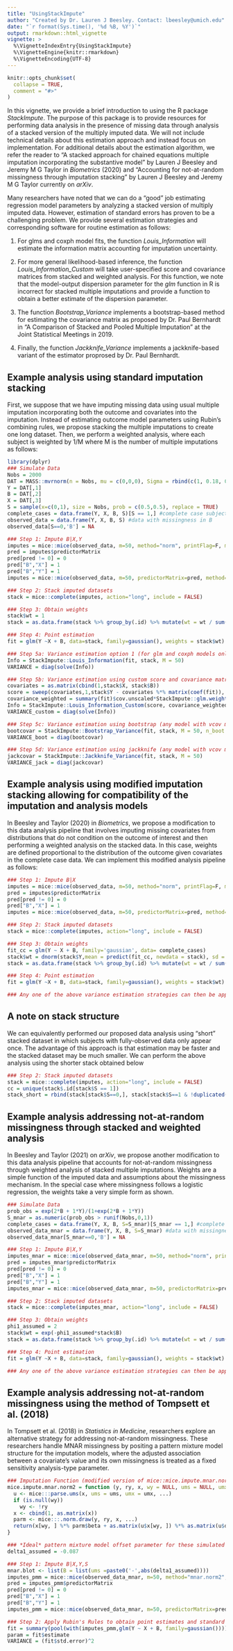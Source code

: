```yaml
---
title: "UsingStackImpute"
author: "Created by Dr. Lauren J Beesley. Contact: lbeesley@umich.edu"
date: "`r format(Sys.time(), '%d %B, %Y')`"
output: rmarkdown::html_vignette
vignette: >
  %\VignetteIndexEntry{UsingStackImpute}
  %\VignetteEngine{knitr::rmarkdown}
  %\VignetteEncoding{UTF-8}
---
```


```r
knitr::opts_chunk$set(
  collapse = TRUE,
  comment = "#>"
)
```



In this vignette, we provide a brief introduction to using the R package *StackImpute*. The purpose of this package is to provide resources for performing data analysis in the presence of missing data through analysis of a stacked version of the multiply imputed data. We will not include technical details about this estimation approach and instead focus on implementation. For additional details about the estimation algorithm, we refer the reader to "A stacked approach for chained equations multiple imputation incorporating the substantive model" by Lauren J Beesley and Jeremy M G Taylor in *Biometrics* (2020) and "Accounting for not-at-random missingness through imputation stacking" by Lauren J Beesley and Jeremy M G Taylor currently on *arXiv*. 

Many researchers have noted that we can do a "good" job estimating regression model parameters by analyzing a stacked version of multiply imputed data. However, estimation of standard errors has proven to be a challenging problem. We provide several estimation strategies and corresponding software for routine estimation as follows:

(1) For glms and coxph model fits, the function *Louis_Information* will estimate the information matrix accounting for imputation uncertainty. 

(2) For more general likelihood-based inference, the function *Louis_Information_Custom* will take user-specified score and covariance matrices from stacked and weighted analysis. For this function, we note that the model-output dispersion parameter for the *glm* function in R is incorrect for stacked multiple imputations and provide a  function to obtain a better estimate of the dispersion parameter.  

(3) The function *Bootstrap_Variance* implements a bootstrap-based method for estimating the covariance matrix as proposed by Dr. Paul Bernhardt in "A Comparison of Stacked and Pooled Multiple Imputation" at the Joint Statistical Meetings in 2019. 

(4) Finally, the function *Jackknife_Variance* implements a jackknife-based variant of the estimator proprosed by Dr. Paul Bernhardt.

## Example analysis using standard imputation stacking 
First, we suppose that we have imputing missing data using usual multiple imputation incorporating both the outcome and covariates into the imputation. Instead of estimating outcome model parameters using Rubin's combining rules, we propose stacking the multiple imputations to create one long dataset. Then, we perform a weighted analysis, where each subject is weighted by 1/M where M is the number of multiple imputations as follows:

```r
library(dplyr)
### Simulate Data
Nobs = 2000
DAT = MASS::mvrnorm(n = Nobs, mu = c(0,0,0), Sigma = rbind(c(1, 0.18, 0.42), c(0.18, 0.09, 0.12),c(0.42, 0.12, 0.49 )))
Y = DAT[,1]
B = DAT[,2]
X = DAT[,3]
S = sample(x=c(0,1), size = Nobs, prob = c(0.5,0.5), replace = TRUE)
complete_cases = data.frame(Y, X, B, S)[S == 1,] #complete case subjects only
observed_data = data.frame(Y, X, B, S) #data with missingness in B
observed_data[S==0,'B'] = NA

### Step 1: Impute B|X,Y
imputes = mice::mice(observed_data, m=50, method="norm", printFlag=F, maxit = 1)
pred = imputes$predictorMatrix 
pred[pred != 0] = 0
pred["B","X"] = 1
pred["B","Y"] = 1
imputes = mice::mice(observed_data, m=50, predictorMatrix=pred, method="norm", printFlag=F)

### Step 2: Stack imputed datasets	
stack = mice::complete(imputes, action="long", include = FALSE)

### Step 3: Obtain weights
stack$wt = 1
stack = as.data.frame(stack %>% group_by(.id) %>% mutate(wt = wt / sum(wt)))

### Step 4: Point estimation
fit = glm(Y ~X + B, data=stack, family=gaussian(), weights = stack$wt)

### Step 5a: Variance estimation option 1 (for glm and coxph models only)
Info = StackImpute::Louis_Information(fit, stack, M = 50)
VARIANCE = diag(solve(Info))

### Step 5b: Variance estimation using custom score and covariance matrices (any model with corresponding likelihood)
covariates = as.matrix(cbind(1,stack$X, stack$B))
score = sweep(covariates,1,stack$Y - covariates %*% matrix(coef(fit)), '*')/StackImpute::glm.weighted.dispersion(fit)
covariance_weighted = summary(fit)$cov.unscaled*StackImpute::glm.weighted.dispersion(fit) 
Info = StackImpute::Louis_Information_Custom(score, covariance_weighted, stack, M = 50)
VARIANCE_custom = diag(solve(Info))

### Step 5c: Variance estimation using bootstrap (any model with vcov method)
bootcovar = StackImpute::Bootstrap_Variance(fit, stack, M = 50, n_boot = 100)
VARIANCE_boot = diag(bootcovar)

### Step 5d: Variance estimation using jackknife (any model with vcov method)
jackcovar = StackImpute::Jackknife_Variance(fit, stack, M = 50)
VARIANCE_jack = diag(jackcovar)

```


## Example analysis using modified imputation stacking allowing for compatibility of the imputation and analysis models

In Beesley and Taylor (2020) in *Biometrics*, we propose a modification to this data analysis pipeline that involves imputing missing covariates from distributions that do not condition on the outcome of interest and then performing a weighted analysis on the stacked data. In this case, weights are defined proportional to the distribution of the outcome given covariates in the complete case data. We can implement this modified analysis pipeline as follows: 

```r
### Step 1: Impute B|X
imputes = mice::mice(observed_data, m=50, method="norm", printFlag=F, maxit = 1)
pred = imputes$predictorMatrix 
pred[pred != 0] = 0
pred["B","X"] = 1
imputes = mice::mice(observed_data, m=50, predictorMatrix=pred, method="norm", printFlag=F)

### Step 2: Stack imputed datasets	
stack = mice::complete(imputes, action="long", include = FALSE)

### Step 3: Obtain weights
fit_cc = glm(Y ~ X + B, family='gaussian', data= complete_cases)
stack$wt = dnorm(stack$Y,mean = predict(fit_cc, newdata = stack), sd = sqrt(summary(fit_cc)$dispersion))
stack = as.data.frame(stack %>% group_by(.id) %>% mutate(wt = wt / sum(wt)))

### Step 4: Point estimation
fit = glm(Y ~X + B, data=stack, family=gaussian(), weights = stack$wt)

### Any one of the above variance estimation strategies can then be applied.
```




## A note on stack structure

We can equivalently performed our proposed data analysis using "short" stacked dataset in which subjects with fully-observed data only appear once. The advantage of this approach is that estimation may be faster and the stacked dataset may be much smaller. We can perform the above analysis using the shorter stack obtained below 
```r
### Step 2: Stack imputed datasets	
stack = mice::complete(imputes, action="long", include = FALSE)
cc = unique(stack$.id[stack$S == 1])
stack_short = rbind(stack[stack$S==0,], stack[stack$S==1 & !duplicated(stack$.id),])
```



## Example analysis addressing not-at-random missingness through stacked and weighted analysis

In Beesley and Taylor (2021) on *arXiv*, we propose another modification to this data analysis pipeline that accounts for not-at-random missingness through weighted analysis of stacked multiple imputations. Weights are a simple function of the imputed data and assumptions about the missingness mechanism. In the special case where missingness follows a logistic regression, the weights take a very simple form as shown.

```r
### Simulate Data
prob_obs = exp(2*B + 1*Y)/(1+exp(2*B + 1*Y))
S_mnar = as.numeric(prob_obs > runif(Nobs,0,1))
complete_cases = data.frame(Y, X, B, S=S_mnar)[S_mnar == 1,] #complete case subjects only
observed_data_mnar = data.frame(Y, X, B, S=S_mnar) #data with missingness in B
observed_data_mnar[S_mnar==0,'B'] = NA

### Step 1: Impute B|X,Y
imputes_mnar = mice::mice(observed_data_mnar, m=50, method="norm", printFlag=F, maxit = 1)
pred = imputes_mnar$predictorMatrix 
pred[pred != 0] = 0
pred["B","X"] = 1
pred["B","Y"] = 1
imputes_mnar = mice::mice(observed_data_mnar, m=50, predictorMatrix=pred, method="norm", printFlag=F)

### Step 2: Stack imputed datasets
stack = mice::complete(imputes_mnar, action="long", include = FALSE)

### Step 3: Obtain weights
phi1_assumed = 2
stack$wt = exp(-phi1_assumed*stack$B)
stack = as.data.frame(stack %>% group_by(.id) %>% mutate(wt = wt / sum(wt)))

### Step 4: Point estimation
fit = glm(Y ~X + B, data=stack, family=gaussian(), weights = stack$wt)

### Any one of the above variance estimation strategies can then be applied.
```


## Example analysis addressing not-at-random missingness using the method of Tompsett et al. (2018)

In Tompsett et al. (2018) in *Statistics in Medicine*, researchers explore an alternative strategy for addressing not-at-random missingness. These researchers handle MNAR missingness by positing a pattern mixture model structure for the imputation models, where the adjusted association between a covariate's value and its own missingness is treated as a fixed sensitivity analysis-type parameter. 

<!-- results = c() -->
<!-- resultsTomp = c() -->
<!-- theta = c() -->
<!-- for(i in c(1:100)){ -->
<!-- S_mnar = as.numeric(prob_obs > runif(Nobs,0,1)) -->
<!-- fit = glm(S_mnar~X+B+Y, family = 'binomial') -->
<!-- fitTomp = glm(B~X+Y+as.numeric(1-S_mnar), family = 'gaussian') -->
<!-- fitTheta = glm(Y~X+B, family = 'gaussian') -->
<!-- results = rbind(results, as.numeric(coef(fit))) -->
<!-- resultsTomp = rbind(resultsTomp, as.numeric(coef(fitTomp))) -->
<!-- theta = rbind(theta, as.numeric(coef(fitTheta))) -->

<!-- } -->
<!-- apply(results[,2:4],2,mean) -->
<!-- apply(resultsTomp[,2:4],2,mean) -->
<!-- apply(theta[,2:3],2,mean) -->


<!-- plot(B[S_mnar == 1]) -->
<!-- points(B[S_mnar == 0], col = 'red') -->

```r
### Imputation Function (modified version of mice::mice.impute.mnar.norm())
mice.impute.mnar.norm2 = function (y, ry, x, wy = NULL, ums = NULL, umx = NULL, ...){
  u <- mice:::parse.ums(x, ums = ums, umx = umx, ...)
  if (is.null(wy))
    wy <- !ry
  x <- cbind(1, as.matrix(x))
  parm <- mice:::.norm.draw(y, ry, x, ...)
  return(x[wy, ] %*% parm$beta + as.matrix(u$x[wy, ]) %*% as.matrix(u$delta) + rnorm(sum(wy)) *parm$sigma)
}

### *Ideal* pattern mixture model offset parameter for these simulated data:
delta1_assumed = -0.087

### Step 1: Impute B|X,Y,S
mnar.blot <- list(B = list(ums =paste0('-',abs(delta1_assumed)))) 
imputes_pmm = mice::mice(observed_data_mnar, m=50, method="mnar.norm2", printFlag=F, maxit = 1, blots = mnar.blot)
pred = imputes_pmm$predictorMatrix 
pred[pred != 0] = 0
pred["B","X"] = 1
pred["B","Y"] = 1
imputes_pmm = mice::mice(observed_data_mnar, m=50, predictorMatrix=pred, method="mnar.norm2", printFlag=F, blots = mnar.blot)

### Step 2: Apply Rubin's Rules to obtain point estimates and standard errors
fit = summary(pool(with(imputes_pmm,glm(Y ~ X + B, family=gaussian()))))
param = fit$estimate
VARIANCE = (fit$std.error)^2
```

